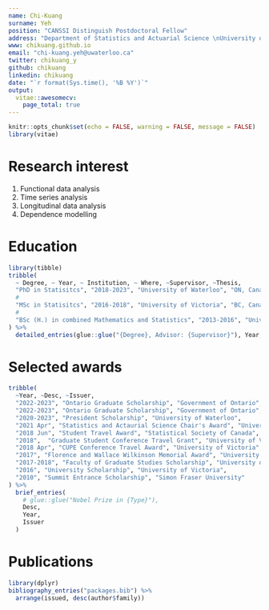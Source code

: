 ---
name: Chi-Kuang
surname: Yeh
position: "CANSSI Distinguish Postdoctoral Fellow"
address: "Department of Statistics and Actuarial Science \nUniversity of Waterloo"
www: chikuang.github.io
email: "chi-kuang.yeh@uwaterloo.ca"
twitter: chikuang_y
github: chikuang
linkedin: chikuang
date: "`r format(Sys.time(), '%B %Y')`"
output: 
  vitae::awesomecv:
    page_total: true
---

```{r setup, include=FALSE}
knitr::opts_chunk$set(echo = FALSE, warning = FALSE, message = FALSE)
library(vitae)
```

# Research interest
  1. Functional data analysis
  2. Time series analysis
  3. Longitudinal data analysis
  4. Dependence modelling

# Education

```{r}
library(tibble)
tribble(
  ~ Degree, ~ Year, ~ Institution, ~ Where, ~Supervisor, ~Thesis,
  "PhD in Statisitcs", "2018-2023", "University of Waterloo", "ON, Canada", "Gregory  Rice & Joel A. Dubin", "Methods in Functional Data Analysis: Forecast Evaluation, Robust Serial Dependence Measures, and a Spatial Factor Copula Model",
  #
  "MSc in Statisitcs", "2016-2018", "University of Victoria", "BC, Canada", "Julie Zhou", "Optimal Regression Design under Second-order Least Squares Estimator: Theory, Algorithm and Applications",
  #
  "BSc (H.) in combined Mathematics and Statistics", "2013-2016", "University of Victoria", "BC, Canada", "Julie Zhou", "NA"
) %>% 
  detailed_entries(glue::glue("{Degree}, Advisor: {Supervisor}"), Year, Institution, Where, glue::glue("Disseration: {Thesis}"))
```

# Selected awards

```{r}
tribble(
  ~Year, ~Desc, ~Issuer,
  "2022-2023", "Ontario Graduate Scholarship", "Government of Ontario",
  "2022-2023", "Ontario Graduate Scholarship", "Government of Ontario",
  "2020-2023", "President Scholarship", "University of Waterloo",
  "2021 Apr", "Statistics and Actaurial Science Chair's Award", "University of Waterloo",
  "2018 Jun", "Student Travel Award", "Statistical Society of Canada",
  "2018",  "Graduate Student Conference Travel Grant", "University of Victoria",
  "2018 Apr", "CUPE Conference Travel Award", "University of Victoria",
  "2017", "Florence and Wallace Wilkinson Memorial Award", "University of Victoria",
  "2017-2018", "Faculty of Graduate Studies Scholarship", "University of Victoria",
  "2016", "University Scholarship", "University of Victoria",
  "2010", "Summit Entrance Scholarship", "Simon Fraser University"
) %>% 
  brief_entries(
    # glue::glue("Nobel Prize in {Type}"),
    Desc,
    Year, 
    Issuer
  )
```

# Publications

```{r}
library(dplyr)
bibliography_entries("packages.bib") %>%
  arrange(issued, desc(author$family))
```

